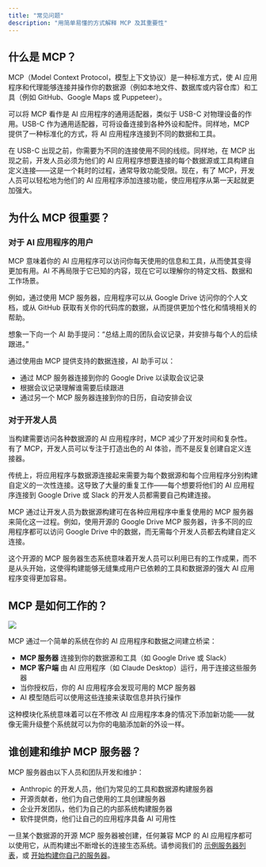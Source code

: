 ```yaml
---
title: "常见问题"
description: "用简单易懂的方式解释 MCP 及其重要性"
---
```


## 什么是 MCP？

MCP（Model Context Protocol，模型上下文协议）是一种标准方式，使 AI 应用程序和代理能够连接并操作你的数据源（例如本地文件、数据库或内容仓库）和工具（例如 GitHub、Google Maps 或 Puppeteer）。

可以将 MCP 看作是 AI 应用程序的通用适配器，类似于 USB-C 对物理设备的作用。USB-C 作为通用适配器，可将设备连接到各种外设和配件。同样地，MCP 提供了一种标准化的方式，将 AI 应用程序连接到不同的数据和工具。

在 USB-C 出现之前，你需要为不同的连接使用不同的线缆。同样地，在 MCP 出现之前，开发人员必须为他们的 AI 应用程序想要连接的每个数据源或工具构建自定义连接——这是一个耗时的过程，通常导致功能受限。现在，有了 MCP，开发人员可以轻松地为他们的 AI 应用程序添加连接功能，使应用程序从第一天起就更加强大。

## 为什么 MCP 很重要？

### 对于 AI 应用程序的用户

MCP 意味着你的 AI 应用程序可以访问你每天使用的信息和工具，从而使其变得更加有用。AI 不再局限于它已知的内容，现在它可以理解你的特定文档、数据和工作场景。

例如，通过使用 MCP 服务器，应用程序可以从 Google Drive 访问你的个人文档，或从 GitHub 获取有关你的代码库的数据，从而提供更加个性化和情境相关的帮助。

想象一下向一个 AI 助手提问：“总结上周的团队会议记录，并安排与每个人的后续跟进。”

通过使用由 MCP 提供支持的数据连接，AI 助手可以：

- 通过 MCP 服务器连接到你的 Google Drive 以读取会议记录
- 根据会议记录理解谁需要后续跟进
- 通过另一个 MCP 服务器连接到你的日历，自动安排会议

### 对于开发人员

当构建需要访问各种数据源的 AI 应用程序时，MCP 减少了开发时间和复杂性。有了 MCP，开发人员可以专注于打造出色的 AI 体验，而不是反复创建自定义连接器。

传统上，将应用程序与数据源连接起来需要为每个数据源和每个应用程序分别构建自定义的一次性连接。这导致了大量的重复工作——每个想要将他们的 AI 应用程序连接到 Google Drive 或 Slack 的开发人员都需要自己构建连接。

MCP 通过让开发人员为数据源构建可在各种应用程序中重复使用的 MCP 服务器来简化这一过程。例如，使用开源的 Google Drive MCP 服务器，许多不同的应用程序都可以访问 Google Drive 中的数据，而无需每个开发人员都去构建自定义连接。

这个开源的 MCP 服务器生态系统意味着开发人员可以利用已有的工作成果，而不是从头开始，这使得构建能够无缝集成用户已依赖的工具和数据源的强大 AI 应用程序变得更加容易。

## MCP 是如何工作的？

<Frame>
  <img src="/images/mcp-simple-diagram.png" />
</Frame>

MCP 通过一个简单的系统在你的 AI 应用程序和数据之间建立桥梁：

- **MCP 服务器** 连接到你的数据源和工具（如 Google Drive 或 Slack）
- **MCP 客户端** 由 AI 应用程序（如 Claude Desktop）运行，用于连接这些服务器
- 当你授权后，你的 AI 应用程序会发现可用的 MCP 服务器
- AI 模型随后可以使用这些连接来读取信息并执行操作

这种模块化系统意味着可以在不修改 AI 应用程序本身的情况下添加新功能——就像无需升级整个系统就可以为你的电脑添加新的外设一样。

## 谁创建和维护 MCP 服务器？

MCP 服务器由以下人员和团队开发和维护：

- Anthropic 的开发人员，他们为常见的工具和数据源构建服务器
- 开源贡献者，他们为自己使用的工具创建服务器
- 企业开发团队，他们为自己的内部系统构建服务器
- 软件提供商，他们让自己的应用程序具备 AI 可用性

一旦某个数据源的开源 MCP 服务器被创建，任何兼容 MCP 的 AI 应用程序都可以使用它，从而构建出不断增长的连接生态系统。请参阅我们的 [示例服务器列表](/examples)，或 [开始构建你自己的服务器](/quickstart/server)。